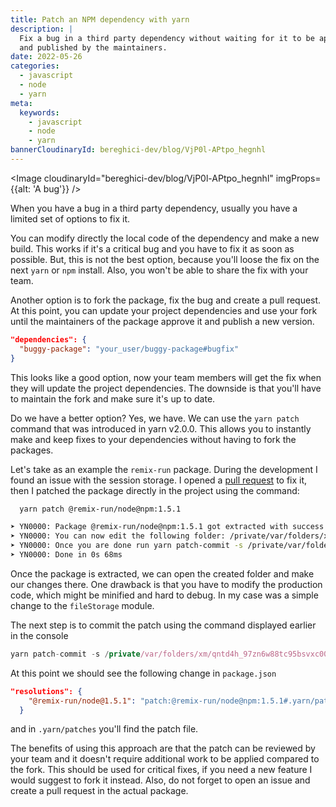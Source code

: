 ```yaml
---
title: Patch an NPM dependency with yarn
description: |
  Fix a bug in a third party dependency without waiting for it to be approved 
  and published by the maintainers.
date: 2022-05-26
categories:
  - javascript
  - node
  - yarn
meta:
  keywords:
    - javascript
    - node
    - yarn
bannerCloudinaryId: bereghici-dev/blog/VjP0l-APtpo_hegnhl
---
```


<Image
  cloudinaryId="bereghici-dev/blog/VjP0l-APtpo_hegnhl"
  imgProps={{alt: 'A bug'}}
/>

When you have a bug in a third party dependency, usually you have a limited set
of options to fix it.

You can modify directly the local code of the dependency and make a new build.
This works if it's a critical bug and you have to fix it as soon as possible.
But, this is not the best option, because you'll loose the fix on the next
`yarn` or `npm` install. Also, you won't be able to share the fix with your
team.

Another option is to fork the package, fix the bug and create a pull request. At
this point, you can update your project dependencies and use your fork until the
maintainers of the package approve it and publish a new version.

```json
"dependencies": {
  "buggy-package": "your_user/buggy-package#bugfix"
}
```

This looks like a good option, now your team members will get the fix when they
will update the project dependencies. The downside is that you'll have to
maintain the fork and make sure it's up to date.

Do we have a better option? Yes, we have. We can use the `yarn patch` command
that was introduced in yarn v2.0.0. This allows you to instantly make and keep
fixes to your dependencies without having to fork the packages.

Let's take as an example the `remix-run` package. During the development I found
an issue with the session storage. I opened a
[pull request](https://github.com/remix-run/remix/pull/3113) to fix it, then I
patched the package directly in the project using the command:

```bash
  yarn patch @remix-run/node@npm:1.5.1

➤ YN0000: Package @remix-run/node@npm:1.5.1 got extracted with success!
➤ YN0000: You can now edit the following folder: /private/var/folders/xm/qntd4h_97zn6w88tc95bsvxc0000gp/T/xfs-bfc9a229/user
➤ YN0000: Once you are done run yarn patch-commit -s /private/var/folders/xm/qntd4h_97zn6w88tc95bsvxc0000gp/T/xfs-bfc9a229/user and Yarn will store a patchfile based on your changes.
➤ YN0000: Done in 0s 68ms
```

Once the package is extracted, we can open the created folder and make our
changes there. One drawback is that you have to modify the production code,
which might be minified and hard to debug. In my case was a simple change to the
`fileStorage` module.

The next step is to commit the patch using the command displayed earlier in the
console

```js
yarn patch-commit -s /private/var/folders/xm/qntd4h_97zn6w88tc95bsvxc0000gp/T/xfs-bfc9a229/user
```

At this point we should see the following change in `package.json`

```json
"resolutions": {
    "@remix-run/node@1.5.1": "patch:@remix-run/node@npm:1.5.1#.yarn/patches/@remix-run-node-npm-1.5.1-51061cf212.patch"
  }
```

and in `.yarn/patches` you'll find the patch file.

The benefits of using this approach are that the patch can be reviewed by your
team and it doesn't require additional work to be applied compared to the fork.
This should be used for critical fixes, if you need a new feature I would
suggest to fork it instead. Also, do not forget to open an issue and create a
pull request in the actual package.
